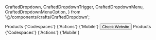   CraftedDropdown,
  CraftedDropdownTrigger,
  CraftedDropdownMenu,
  CraftedDropdownMenuOption,
} from '@/components/crafts/CraftedDropdown';

<MDXHeader />

<ViewContainer className="mdx-content">
  <Section className="component-display-wrapper flex w-full">
    <div className="flex flex-row items-start justify-between gap-12">
      <CraftedDropdown>
        <CraftedDropdownTrigger>Products</CraftedDropdownTrigger>
        <CraftedDropdownMenu>
          <CraftedDropdownMenuOption>{'Codespaces'}</CraftedDropdownMenuOption>
          <CraftedDropdownMenuOption>{'Actions'}</CraftedDropdownMenuOption>
          <CraftedDropdownMenuOption>{'Mobile'}</CraftedDropdownMenuOption>
          <CraftedDropdownMenuOption asChild>
            <Button variant={'outline'}>Check Website</Button>
          </CraftedDropdownMenuOption>
        </CraftedDropdownMenu>
      </CraftedDropdown>
      <CraftedDropdown>
        <CraftedDropdownTrigger>Products</CraftedDropdownTrigger>
        <CraftedDropdownMenu>
          <CraftedDropdownMenuOption>{'Codespaces'}</CraftedDropdownMenuOption>
          <CraftedDropdownMenuOption>{'Actions'}</CraftedDropdownMenuOption>
          <CraftedDropdownMenuOption>{'Mobile'}</CraftedDropdownMenuOption>
        </CraftedDropdownMenu>
      </CraftedDropdown>
    </div>
  </Section>
</ViewContainer>
